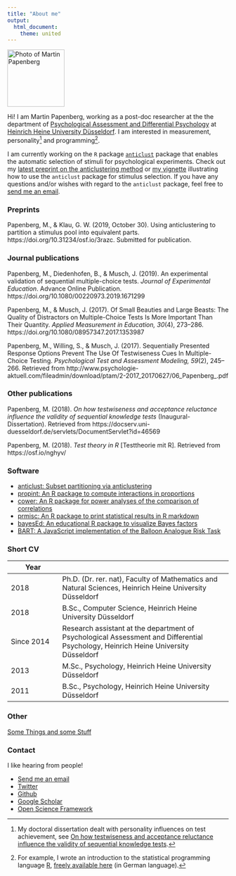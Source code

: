 ```yaml
---
title: "About me"
output:
  html_document:
    theme: united
---
```


<img src = "me.png" width = 130 alt = "Photo of Martin Papenberg">

Hi! I am Martin Papenberg, working as a post-doc researcher at the the 
department of [Psychological Assessment and Differential 
Psychology](http://www.psychologie.hhu.de/en/research-teams/psychological-assessment-and-differential-psychology/arbeitsgruppe.html) 
at [Heinrich Heine University 
Düsseldorf](https://www.uni-duesseldorf.de/home/en/home.html). I am 
interested in measurement, personality[^diss] and programming[^R].

I am currently working on the `R` package 
[`anticlust`](https://github.com/m-Py/anticlust) package that enables 
the automatic selection of stimuli for psychological experiments. Check 
out my [latest preprint on the anticlustering 
method](https://psyarxiv.com/3razc/) or [my 
vignette](../anticlust/stimulus-selection.html) illustrating how to use 
the `anticlust` package for stimulus selection. If you have any 
questions and/or wishes with regard to the `anticlust` package, feel 
free to <a href = "mailto:martin.papenberg@hhu.de?subject=Help with the 
anticlust package">send me an email</a>.

### Preprints

Papenberg, M., & Klau, G. W. (2019, October 30). Using anticlustering to 
partition a stimulus pool into equivalent parts. 
https://doi.org/10.31234/osf.io/3razc. Submitted for publication.

### Journal publications

Papenberg, M., Diedenhofen, B., & Musch, J. (2019). An experimental 
validation of sequential multiple-choice tests. *Journal of Experimental 
Education*. Advance Online Publication. 
https://doi.org/10.1080/00220973.2019.1671299

Papenberg, M., & Musch, J. (2017). Of Small Beauties and Large Beasts: 
The Quality of Distractors on Multiple-Choice Tests Is More Important 
Than Their Quantity. *Applied Measurement in Education, 30*(4), 273--286.
https://doi.org/10.1080/08957347.2017.1353987

Papenberg, M., Willing, S., & Musch, J. (2017). Sequentially Presented 
Response Options Prevent The Use Of Testwiseness Cues In Multiple-Choice 
Testing. *Psychological Test and Assessment Modeling, 59*(2), 245--266.
Retrieved from http://www.psychologie-aktuell.com/fileadmin/download/ptam/2-2017_20170627/06_Papenberg_.pdf

### Other publications

Papenberg, M. (2018). *On how testwiseness and acceptance reluctance 
influence the validity of sequential knowledge tests*
(Inaugural-Dissertation). Retrieved from 
https://docserv.uni-duesseldorf.de/servlets/DocumentServlet?id=46569

Papenberg, M. (2018). *Test theory in R* [Testtheorie mit R]. Retrieved 
from https://osf.io/nghyv/

### Software

- [anticlust: Subset partitioning via anticlustering](https://github.com/m-Py/anticlust)
- [propint: An R package to compute interactions in proportions](https://github.com/m-Py/propint)
- [cower: An R package for power analyses of the comparison of correlations](https://github.com/m-Py/cower)
- [prmisc: An R package to print statistical results in R markdown](https://github.com/m-Py/prmisc)
- [bayesEd: An educational R package to visualize Bayes factors](https://github.com/m-Py/bayesEd)
- [BART: A JavaScript implementation of the Balloon Analogue Risk Task](https://github.com/m-Py/BART)

### Short CV

| Year |  |
| ---- | ------------- | 
| 2018 | Ph.D. (Dr. rer. nat), Faculty of Mathematics and Natural Sciences, Heinrich Heine University Düsseldorf |
| 2018 | B.Sc., Computer Science, Heinrich Heine University Düsseldorf |
| Since 2014 | Research assistant at the department of Psychological Assessment and Differential Psychology, Heinrich Heine University Düsseldorf |
| 2013 | M.Sc., Psychology, Heinrich Heine University Düsseldorf |
| 2011 | B.Sc., Psychology, Heinrich Heine University Düsseldorf |

### Other

[Some Things and some Stuff](../stuff/index.html)

### Contact

I like hearing from people!

- <a href = "mailto:martin.papenberg@hhu.de">Send me an email</a>
- [Twitter](https://twitter.com/MPapenberg)
- [Github](https://github.com/m-Py)
- [Google Scholar](https://scholar.google.de/citations?user=_h33JecAAAAJ&hl=de&oi=sra)
- [Open Science Framework](https://osf.io/3gq2h)


[^diss]: My doctoral dissertation dealt with personality influences on 
test achievement, see [On how testwiseness and acceptance reluctance 
influence the validity of sequential knowledge 
tests](https://docserv.uni-duesseldorf.de/servlets/DocumentServlet?id=46569).

[^R]: For example, I wrote an introduction to the statistical 
programming language [R](https://cran.r-project.org/), [freely available
here](https://osf.io/nghyv/) (in German language).
